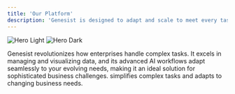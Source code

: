 ```yaml
---
title: 'Our Platform'
description: 'Genesist is designed to adapt and scale to meet every task and need.'
---
```


<img
  className="block dark:hidden"
  src="/images/platform_architecture.png"
  alt="Hero Light"
/>
<img
  className="hidden dark:block"
  src="/images/platform_architecture.png"
  alt="Hero Dark"
/>

Genesist revolutionizes how enterprises handle complex tasks. It excels in managing 
and visualizing data, and its advanced AI workflows adapt seamlessly to your evolving needs, making it an ideal solution for sophisticated business challenges.
simplifies complex tasks and adapts to changing business needs.